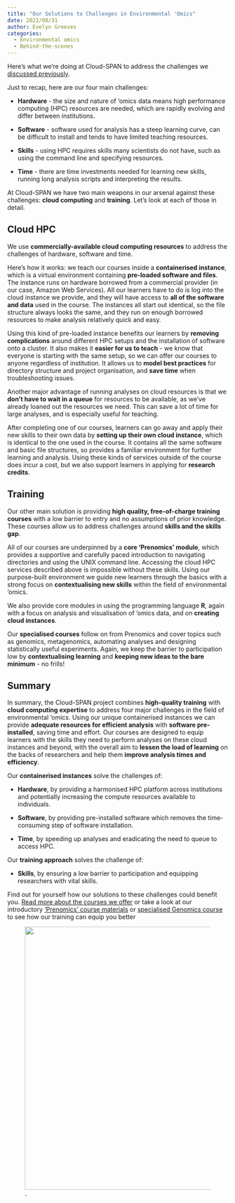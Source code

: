 ```yaml
---
title: "Our Solutions to Challenges in Environmental 'Omics"
date: 2022/08/31
author: Evelyn Greeves
categories:
  - Environmental omics
  - Behind-the-scenes
---
```


Here’s what we’re doing at Cloud-SPAN to address the challenges we [discussed previously](https://cloudspan.peerboard.com/post/1059779486).

Just to recap, here are our four main challenges:

-   **Hardware** - the size and nature of ‘omics data means high performance computing (HPC) resources are needed, which are rapidly evolving and differ between institutions.

-   **Software** - software used for analysis has a steep learning curve, can be difficult to install and tends to have limited teaching resources.

-   **Skills** - using HPC requires skills many scientists do not have, such as using the command line and specifying resources.

-   **Time** - there are time investments needed for learning new skills, running long analysis scripts and interpreting the results.

At Cloud-SPAN we have two main weapons in our arsenal against these challenges: **cloud computing** and **training**. Let’s look at each of those in detail.

## **Cloud HPC**

We use **commercially-available cloud computing resources** to address the challenges of hardware, software and time.

Here’s how it works: we teach our courses inside a **containerised instance**, which is a virtual environment containing **pre-loaded software and files**. The instance runs on hardware borrowed from a commercial provider (in our case, Amazon Web Services). All our learners have to do is log into the cloud instance we provide, and they will have access to **all of the software and data** used in the course. The instances all start out identical, so the file structure always looks the same, and they run on enough borrowed resources to make analysis relatively quick and easy.

Using this kind of pre-loaded instance benefits our learners by **removing complications** around different HPC setups and the installation of software onto a cluster. It also makes it **easier for us to teach** - we know that everyone is starting with the same setup, so we can offer our courses to anyone regardless of institution. It allows us to **model best practices** for directory structure and project organisation, and **save time** when troubleshooting issues.

Another major advantage of running analyses on cloud resources is that we **don’t have to wait in a queue** for resources to be available, as we’ve already loaned out the resources we need. This can save a lot of time for large analyses, and is especially useful for teaching.

After completing one of our courses, learners can go away and apply their new skills to their own data by **setting up their own cloud instance**, which is identical to the one used in the course. It contains all the same software and basic file structures, so provides a familiar environment for further learning and analysis. Using these kinds of services outside of the course does incur a cost, but we also support learners in applying for **research credits**.

## **Training**

Our other main solution is providing **high quality, free-of-charge training courses** with a low barrier to entry and no assumptions of prior knowledge. These courses allow us to address challenges around **skills and the skills gap**.

All of our courses are underpinned by a **core ‘Prenomics’ module**, which provides a supportive and carefully paced introduction to navigating directories and using the UNIX command line. Accessing the cloud HPC services described above is impossible without these skills. Using our purpose-built environment we guide new learners through the basics with a strong focus on **contextualising new skills** within the field of environmental ‘omics.

We also provide core modules in using the programming language **R**, again with a focus on analysis and visualisation of ‘omics data, and on **creating cloud instances**.

Our **specialised courses** follow on from Prenomics and cover topics such as genomics, metagenomics, automating analyses and designing statistically useful experiments. Again, we keep the barrier to participation low by **contextualising learning** and **keeping new ideas to the bare minimum** - no frills! 

## **Summary**

In summary, the Cloud-SPAN project combines **high-quality training** with **cloud computing expertise** to address four major challenges in the field of environmental ‘omics. Using our unique containerised instances we can provide **adequate resources for efficient analysis** with **software pre-installed**, saving time and effort. Our courses are designed to equip learners with the skills they need to perform analyses on these cloud instances and beyond, with the overall aim to **lessen the load of learning** on the backs of researchers and help them **improve analysis times and efficiency**.

Our **containerised instances** solve the challenges of:

-   **Hardware**, by providing a harmonised HPC platform across institutions and potentially increasing the compute resources available to individuals.

-   **Software**, by providing pre-installed software which removes the time-consuming step of software installation.

-   **Time**, by speeding up analyses and eradicating the need to queue to access HPC.

Our **training approach** solves the challenge of:

-   **Skills**, by ensuring a low barrier to participation and equipping researchers with vital skills.

Find out for yourself how our solutions to these challenges could benefit you. [Read more about the courses we offer](https://cloud-span.york.ac.uk/train-with-us) or take a look at our introductory ['Prenomics' course materials](https://cloud-span.github.io/prenomics00-intro/) or [specialised Genomics course](https://cloud-span.github.io/00genomics/) to see how our training can equip you better

![.](solutions%20to%20challenges%20no%20banner.png){fig-alt="A graphic showing two icons that represent cloud computing (with a cloud) and training (with a graduation hat)" width="600"} 
